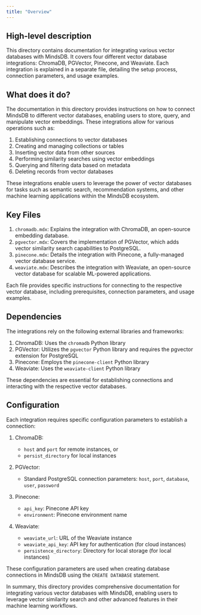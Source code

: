 ```yaml
---
title: "Overview"
---
```


## High-level description

This directory contains documentation for integrating various vector databases with MindsDB. It covers four different vector database integrations: ChromaDB, PGVector, Pinecone, and Weaviate. Each integration is explained in a separate file, detailing the setup process, connection parameters, and usage examples.

## What does it do?

The documentation in this directory provides instructions on how to connect MindsDB to different vector databases, enabling users to store, query, and manipulate vector embeddings. These integrations allow for various operations such as:

1. Establishing connections to vector databases
2. Creating and managing collections or tables
3. Inserting vector data from other sources
4. Performing similarity searches using vector embeddings
5. Querying and filtering data based on metadata
6. Deleting records from vector databases

These integrations enable users to leverage the power of vector databases for tasks such as semantic search, recommendation systems, and other machine learning applications within the MindsDB ecosystem.

## Key Files

1. `chromadb.mdx`: Explains the integration with ChromaDB, an open-source embedding database.
2. `pgvector.mdx`: Covers the implementation of PGVector, which adds vector similarity search capabilities to PostgreSQL.
3. `pinecone.mdx`: Details the integration with Pinecone, a fully-managed vector database service.
4. `weaviate.mdx`: Describes the integration with Weaviate, an open-source vector database for scalable ML-powered applications.

Each file provides specific instructions for connecting to the respective vector database, including prerequisites, connection parameters, and usage examples.

## Dependencies

The integrations rely on the following external libraries and frameworks:

1. ChromaDB: Uses the `chromadb` Python library
2. PGVector: Utilizes the `pgvector` Python library and requires the pgvector extension for PostgreSQL
3. Pinecone: Employs the `pinecone-client` Python library
4. Weaviate: Uses the `weaviate-client` Python library

These dependencies are essential for establishing connections and interacting with the respective vector databases.

## Configuration

Each integration requires specific configuration parameters to establish a connection:

1. ChromaDB:
   - `host` and `port` for remote instances, or
   - `persist_directory` for local instances

2. PGVector:
   - Standard PostgreSQL connection parameters: `host`, `port`, `database`, `user`, `password`

3. Pinecone:
   - `api_key`: Pinecone API key
   - `environment`: Pinecone environment name

4. Weaviate:
   - `weaviate_url`: URL of the Weaviate instance
   - `weaviate_api_key`: API key for authentication (for cloud instances)
   - `persistence_directory`: Directory for local storage (for local instances)

These configuration parameters are used when creating database connections in MindsDB using the `CREATE DATABASE` statement.

In summary, this directory provides comprehensive documentation for integrating various vector databases with MindsDB, enabling users to leverage vector similarity search and other advanced features in their machine learning workflows.